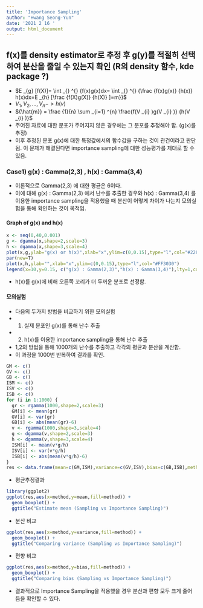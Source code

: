 ```yaml
---
title: 'Importance Sampling'
author: "Hwang Seong-Yun"
date: '2021 2 16 '
output: html_document
---
```



## f(x)를 density estimator로 추정 후 g(y)를 적절히 선택하여 분산을 줄일 수 있는지 확인 (R의 density 함수, kde package ?)

- $E _{g} [f(X)]= \int _{} ^{} {f(x)g(x)dx= \int _{} ^{} {\frac {f(x)g(x)} {h(x)} h(x)dx=E _{h} [\frac {f(X)g(X)} {h(X)} ]=m}}$
- $V _{1} ,V _{2} ,...,V _{n} -> h(v)$
- ${\hat{m}} = \frac {1}{n} \sum _{i=1} ^{n} \frac{f(V _{i} )g(V _{i} )} {h(V _{i} )}$
- 주어진 자료에 대한 분포가 주어지지 않은 경우에는 그 분포를 추정해야 함. (g(x)를 추정)
- 이후 추정된 분포 g(x)에 대한 특정값에서의 함수값을 구하는 것이 관건이라고 판단됨. 이 문제가 해결된다면 importance sampling에 대한 성능평가를 제대로 할 수 있음.

### Case1) g(x) : Gamma(2,3) , h(x) : Gamma(3,4)

- 이론적으로 Gamma(2,3) 에 대한 평균은 6이다.
- 이에 대해 g(x) : Gamma(2,3) 에서 난수를 추출한 경우와 h(x) : Gamma(3,4) 를 이용한 importance sampling을 적용했을 때 분산이 어떻게 차이가 나는지 모의실험을 통해 확인하는 것이 목적임.   

#### Graph of g(x) and h(x)

```r
x <- seq(0,40,0.001)
g <- dgamma(x,shape=2,scale=3)
h <- dgamma(x,shape=3,scale=4)
plot(x,g,ylab="g(x) or h(x)",xlab="x",ylim=c(0,0.15),type="l",col="#228B22")
par(new=T)
plot(x,h,ylab="",xlab="x",ylim=c(0,0.15),type="l",col="#FF3030")
legend(x=10,y=0.15, c("g(x) : Gamma(2,3)","h(x) : Gamma(3,4)"),lty=1,col=c("#FF3030","#228B22"))
```

- h(x)를 g(x)에 비해 오른쪽 꼬리가 더 두꺼운 분포로 선정함.

#### 모의실험

- 다음의 두가지 방법을 비교하기 위한 모의실험
- 1. 실제 분포인 g(x)를 통해 난수 추출
- 2. h(x)를 이용한 importance sampling을 통해 난수 추출
- 1,2의 방법을 통해 1000개의 난수를 추출하고 각각의 평균과 분산을 계산함.
- 이 과정을 1000번 반복하여 결과를 확인.

```r
GM <- c()
GV <- c()
GB <- c()
ISM <- c()
ISV <- c()
ISB <- c()
for (i in 1:1000) {
  gr <- rgamma(1000,shape=2,scale=3)
  GM[i] <- mean(gr)
  GV[i] <- var(gr)
  GB[i] <- abs(mean(gr)-6)
  v <- rgamma(1000,shape=3,scale=4)
  g <- dgamma(v,shape=2,scale=3)
  h <- dgamma(v,shape=3,scale=4) 
  ISM[i] <- mean(v*g/h)
  ISV[i] <- var(v*g/h)
  ISB[i] <- abs(mean(v*g/h)-6)
}
res <- data.frame(mean=c(GM,ISM),variance=c(GV,ISV),bias=c(GB,ISB),method=c(rep("Sampling",1000),rep("Importance Sampling",1000)))
```

- 평균추정결과

```r
library(ggplot2)
ggplot(res,aes(x=method,y=mean,fill=method)) +
  geom_boxplot() +
  ggtitle("Estimate mean (Sampling vs Importance Sampling)")
```

- 분산 비교

```r
ggplot(res,aes(x=method,y=variance,fill=method)) +
  geom_boxplot() +
  ggtitle("Comparing variance (Sampling vs Importance Sampling)")
```

- 편향 비교

```r
ggplot(res,aes(x=method,y=bias,fill=method)) +
  geom_boxplot() +
  ggtitle("Comparing bias (Sampling vs Importance Sampling)")
```

- 결과적으로 Importance Sampling을 적용했을 경우 분산과 편향 모두 크게 줄어듬을 확인할 수 있다.
